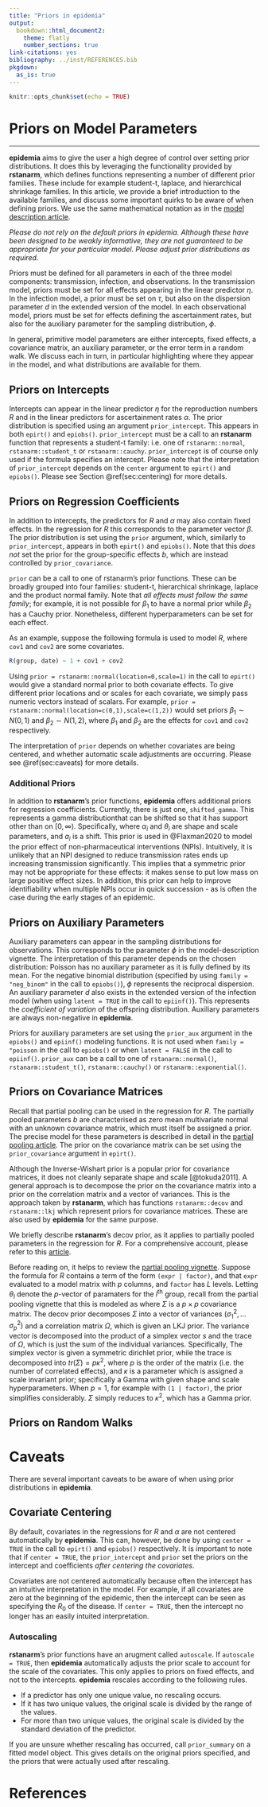 ```yaml
---
title: "Priors in epidemia"
output:
  bookdown::html_document2:
    theme: flatly
    number_sections: true
link-citations: yes
bibliography: ../inst/REFERENCES.bib
pkgdown:
  as_is: true
---
```


<style>
.contents .page-header {
    display: none;
} 
</style>

```r
knitr::opts_chunk$set(echo = TRUE)
```

<div class="article_container">

# Priors on Model Parameters 
<hr>

**epidemia** aims to 
give the user a high degree of control over setting prior distributions. It does this 
by leveraging the functionality provided by **rstanarm**, which defines functions 
representing a number of different prior families. These include for example student-t, laplace, 
and hierarchical shrinkage families. In this article, we provide 
a brief introduction to the available families, and discuss some important quirks 
to be aware of when defining priors. We use the same mathematical notation as in the 
[model description article](model-description.html). 

*Please do not rely on the default priors in epidemia. Although these have been 
designed to be weakly informative, they are not guaranteed to be appropriate 
for your particular model. Please adjust prior distributions as required.*

Priors must be defined for all parameters in each of the three model components: 
transmission, infection, and observations. In the transmission model, priors must 
be set for all effects appearing in the linear predictor $\eta$. In the 
infection model, a prior must be set on $\tau$, but also on the dispersion 
parameter $d$ in the extended version of the model. In each observational 
model, priors must be set for effects defining the ascertainment rates, but also 
for the auxiliary parameter for the sampling distribution, $\phi$. 

In general, primitive model parameters are either intercepts, 
fixed effects, a covariance matrix, an auxiliary parameter, or the error term 
in a random walk. We discuss each in turn, in particular highlighting where they 
appear in the model, and what distributions are available for them.


## Priors on Intercepts

Intercepts can appear in the linear predictor $\eta$ for the reproduction numbers 
$R$ and in the linear predictors for ascertainment rates $\alpha$. The prior 
distribution is specified using an argument `prior_intercept`. This appears in 
both `epirt()` and `epiobs()`. `prior_intercept` must be a call to an 
**rstanarm** function that represents a student-t family: i.e. one of 
`rstanarm::normal`, `rstanarm::student_t` or `rstanarm::cauchy`. `prior_intercept` 
is of course only used if the formula specifies an intercept. Please note that 
the interpretation of `prior_intercept` depends on the `center` argument to 
`epirt()` and `epiobs()`. Please see Section \@ref(sec:centering) for more details.

## Priors on Regression Coefficients

In addition to intercepts, the predictors for $R$ and $\alpha$ may also contain fixed effects.
In the regression for $R$ this corresponds to the parameter vector $\beta$. The 
prior distribution is set using the `prior` argument, which, similarly to 
`prior_intercept`, appears in both `epirt()` and `epiobs()`. Note that 
this *does not* set the prior for the group-specific effects $b$, which 
are instead controlled by `prior_covariance`.

`prior` can be a call to one of rstanarm's prior functions. These can be broadly 
grouped into four families: student-t, hierarchical shrinkage, laplace and 
the product normal family. Note that *all effects must follow the same 
family*; for example, it is not possible for $\beta_1$ to have
a normal prior while $\beta_2$ has a Cauchy prior. Nonetheless, different 
hyperparameters can be set for each effect. 

As an example, suppose the following formula is used to model $R$, where 
`cov1` and `cov2` are some covariates.
```r
R(group, date) ~ 1 + cov1 + cov2
```
Using `prior = rstanarm::normal(location=0,scale=1)` in the call to `epirt()` would 
give a standard normal prior to both covariate effects.
To give different prior locations and or scales for each covariate, 
we simply pass numeric vectors instead of scalars. 
For example, `prior = rstanarm::normal(location=c(0,1),scale=c(1,2))` would 
set priors $\beta_1 \sim N(0,1)$ and $\beta_2 \sim N(1,2)$, where $\beta_1$ 
and $\beta_2$ are the effects for `cov1` and `cov2` respectively.

The interpretation of `prior` depends on whether covariates are being centered, 
and whether automatic scale adjustments are occurring. Please see \@ref(sec:caveats) 
for more details.

### Additional Priors

In addition to **rstanarm**'s prior functions, **epidemia** offers additional 
priors for regression coefficients. Currently, there is just one, `shifted_gamma`. 
This represents a gamma distributionthat can be shifted so that it has support 
other than on $[0, \infty)$. Specifically,
\begin{equation}
\beta_i \sim \text{Gamma}(\alpha_i, \theta_i) - a_i,
\end{equation}
where $\alpha_i$ and $\theta_i$ are shape and scale parameters, and $a_i$ is a 
shift. This prior is used in @Flaxman2020 to model 
the prior effect of non-pharmaceutical interventions (NPIs). Intuitively, it 
is unlikely that an NPI designed to reduce transmission rates ends up increasing 
transmission significantly. This implies that a symmetric prior may not be 
appropriate for these effects: it makes sense to put low mass on large positive 
effect sizes. In addition, this prior can help to improve identifiability when multiple 
NPIs occur in quick succession - as is often the case during the early stages of 
an epidemic.

## Priors on Auxiliary Parameters

Auxiliary parameters can appear in the sampling distributions for observations. 
This corresponds to the parameter $\phi$ in the model-description vignette. The 
interpretation of this parameter depends on the chosen distribution: Poisson 
has no auxiliary parameter as it is fully defined by its mean. For the 
negative binomial distribution (specified by using `family = "neg_binom"` in the 
call to `epiobs()`), $\phi$ represents the reciprocal dispersion. An auxiliary parameter $d$
also exists in the extended version of the infection model (when using `latent = TRUE` in 
the call to `epiinf()`). This represents the *coefficient of variation* of the 
offspring distribution. Auxiliary parameters are always non-negative in **epidemia**.

Priors for auxiliary parameters are set using the `prior_aux` argument in the 
`epiobs()` and `epiinf()` modeling functions. It is not used when 
`family = "poisson` in the call to `epiobs()` or when `latent = FALSE` in the 
call to `epiinf()`. `prior_aux` can be a call to one of `rstanarm::normal()`, 
`rstanarm::student_t()`, `rstanarm::cauchy()` or `rstanarm::exponential()`.

## Priors on Covariance Matrices

Recall that partial pooling can be used in the regression for $R$. The 
partially pooled parameters $b$ are characterised as zero mean multivariate 
normal with an unknown covariance matrix, which must itself be assigned a prior.
The precise model for these parameters is described in detail in the 
[partial pooling article](partial-pooling.html). The prior on the covariance 
matrix can be set using the `prior_covariance` argument in `epirt()`.

Although the Inverse-Wishart prior is a popular prior for covariance matrices, 
it does not cleanly separate shape and scale [@tokuda2011]. A general approach 
is to decompose the prior on the covariance matrix into a prior on 
the correlation matrix and a vector of variances. This is the approach taken 
by **rstanarm**, which has functions `rstanarm::decov` and `rstanarm::lkj` which 
represent priors for covariance matrices. These are also used by **epidemia** 
for the same purpose.

We briefly describe **rstanarm**'s decov prior, as it applies to partially 
pooled parameters in the regression for $R$. For a comprehensive account, 
please refer to this [article](http://mc-stan.org/rstanarm/articles/glmer.html).
 
Before reading on, it helps to review the [partial pooling vignette](partial-pooling.html).
Suppose the formula for $R$ contains a term of the form `(expr | factor)`, and 
that `expr` evaluated to a model matrix with $p$ columns, and `factor` has $L$ 
levels. Letting $\theta_l$ denote the $p$-vector of paramaters for the $l$^th^ 
group, recall from the partial pooling vignette that this is modeled as 
\begin{equation}
  \theta_{l} \sim N(0, \Sigma),
\end{equation}
where $\Sigma$ is a $p \times p$ covariance matrix. The decov prior decomposes
$\Sigma$ into a vector of variances $(\sigma^2_1, \ldots \sigma^2_p)$ and a 
correlation matrix $\Omega$, which is given an LKJ prior. The variance 
vector is decomposed into the product of a simplex vector $s$ and the trace of
$\Omega$, which is just the sum of the individual variances. Specifically,
\begin{equation}
\sigma^2_i = s_i \text{tr}\left(\Sigma\right).
\end{equation}
The simplex vector is given a symmetric dirichlet prior, while the trace is 
decomposed into $tr(\Sigma) = p \kappa^2$, where $p$ is the order of the matrix 
(i.e. the number of correlated effects), and $\kappa$ is a parameter which is 
assigned a scale invariant prior; specifically a Gamma with given shape and 
scale hyperparameters. When $p = 1$, for example with `(1 | factor)`,
the prior simplifies considerably. $\Sigma$ simply reduces to $\kappa^2$, which 
has a Gamma prior. 

## Priors on Random Walks

# Caveats {#sec:caveats}

There are several important caveats to be aware of when using prior distributions 
in **epidemia**.

## Covariate Centering {#sec:centering}

By default, covariates in the regressions for $R$ and $\alpha$ are not centered
automatically by **epidemia**. This can, however, be done by using `center = TRUE` 
in the call to `epirt()` and `epiobs()` respectively. It is important to 
note that if `center = TRUE`, the `prior_intercept` and `prior` set the priors 
on the intercept and coefficients *after centering the covariates*.

Covariates are not centered automatically because often the intercept has an 
intuitive interpretation in the model. For example, if all covariates are 
zero at the beginning of the epidemic, then the intercept can be seen as 
specifying the $R_0$ of the disease. If `center = TRUE`, then the intercept 
no longer has an easily intuited interpretation.

### Autoscaling {#sec:autoscale}

**rstanarm**'s prior functions have an arugment called `autoscale`. 
If `autoscale = TRUE`, then **epidemia** automatically adjusts the prior scale to 
account for the scale of the covariates. This only applies to priors on 
fixed effects, and not to the intercepts. **epidemia** rescales according to the 
following rules.

* If a predictor has only one unique value, no rescaling occurs.
* If it has two unique values, the original scale is divided by the range of the values.
* For more than two unique values, the original scale is divided by the standard deviation of the predictor.

If you are unsure whether rescaling has occurred, call `prior_summary` on a 
fitted model object. This gives details on the original priors specified, and 
the priors that were actually used after rescaling.


# References



</div>
